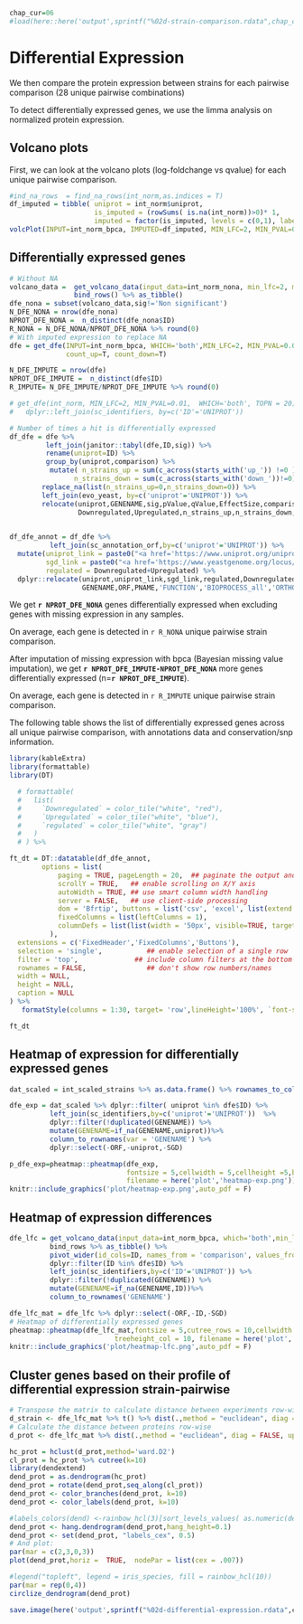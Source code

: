 ```r
chap_cur=06
#load(here::here('output',sprintf("%02d-strain-comparison.rdata",chap_cur-1)))
```

# Differential Expression

We then compare the protein expression between strains for each pairwise
comparison (28 unique pairwise combinations)

To detect differentially expressed genes, we use the limma analysis on
normalized protein expression.

## Volcano plots

First, we can look at the volcano plots (log-foldchange vs qvalue) for each unique
pairwise comparison.

```r
#ind_na_rows  = find_na_rows(int_norm,as.indices = T)
df_imputed = tibble( uniprot = int_norm$uniprot,
                     is_imputed = (rowSums( is.na(int_norm))>0)* 1, 
                     imputed = factor(is_imputed, levels = c(0,1), labels = c("not", "is_imputed")))
volcPlot(INPUT=int_norm_bpca, IMPUTED=df_imputed, MIN_LFC=2, MIN_PVAL=0.01, WHICH='both', TOPN = 20, plot = F, use_plotly = T)
```

## Differentially expressed genes

```r
# Without NA
volcano_data =  get_volcano_data(input_data=int_norm_nona, min_lfc=2, min_pval=0.01, topn = 50) %>%
                bind_rows() %>% as_tibble()
dfe_nona = subset(volcano_data,sig!='Non significant')
N_DFE_NONA = nrow(dfe_nona)
NPROT_DFE_NONA =  n_distinct(dfe_nona$ID)
R_NONA = N_DFE_NONA/NPROT_DFE_NONA %>% round(0)
# With imputed expression to replace NA
dfe = get_dfe(INPUT=int_norm_bpca, WHICH='both',MIN_LFC=2, MIN_PVAL=0.01, TOPN = 20, 
              count_up=T, count_down=T)

N_DFE_IMPUTE = nrow(dfe)
NPROT_DFE_IMPUTE =  n_distinct(dfe$ID)
R_IMPUTE= N_DFE_IMPUTE/NPROT_DFE_IMPUTE %>% round(0)

# get_dfe(int_norm, MIN_LFC=2, MIN_PVAL=0.01,  WHICH='both', TOPN = 20) %>% remove_rownames() %>% 
#   dplyr::left_join(sc_identifiers, by=c('ID'='UNIPROT'))

# Number of times a hit is differentially expressed
df_dfe = dfe %>% 
         left_join(janitor::tabyl(dfe,ID,sig)) %>%
         rename(uniprot=ID) %>% 
         group_by(uniprot,comparison) %>% 
          mutate( n_strains_up = sum(c_across(starts_with('up_')) !=0 ),
                n_strains_down = sum(c_across(starts_with('down_'))!=0)) %>%
        replace_na(list(n_strains_up=0,n_strains_down=0)) %>%
        left_join(evo_yeast, by=c('uniprot'='UNIPROT')) %>% 
        relocate(uniprot,GENENAME,sig,pValue,qValue,EffectSize,comparison,
                 Downregulated,Upregulated,n_strains_up,n_strains_down,orf)
  

df_dfe_annot = df_dfe %>%
          left_join(sc_annotation_orf,by=c('uniprot'='UNIPROT')) %>%
  mutate(uniprot_link = paste0("<a href='https://www.uniprot.org/uniprot/",uniprot,"'>",uniprot,"</a>"),
         sgd_link = paste0("<a href='https://www.yeastgenome.org/locus/",SGD,"'>",SGD,"</a>"),
         regulated = Downregulated+Upregulated) %>% 
  dplyr::relocate(uniprot,uniprot_link,sgd_link,regulated,Downregulated,Upregulated, 
                  GENENAME,ORF,PNAME,'FUNCTION','BIOPROCESS_all','ORTHO','OTHER')
```

We get **`r NPROT_DFE_NONA`** genes differentially expressed when
excluding genes with missing expression in any samples. 

On average, each gene is detected in `r R_NONA` unique pairwise strain comparison.


After imputation of missing expression with bpca (Bayesian missing value imputation),
we get **`r NPROT_DFE_IMPUTE-NPROT_DFE_NONA`** more genes differentially expressed (n=**`r NPROT_DFE_IMPUTE`**).

On average, each gene is detected in `r R_IMPUTE` unique pairwise strain comparison.


The following table shows the list of differentially expressed genes across all unique pairwise comparison,
with annotations data and conservation/snp information.

```r
library(kableExtra)
library(formattable)
library(DT)

  # formattable(
  #   list(
  #     `Downregulated` = color_tile("white", "red"),
  #     `Upregulated` = color_tile("white", "blue"),
  #     `regulated` = color_tile("white", "gray")
  #   )
  # ) %>% 

ft_dt = DT::datatable(df_dfe_annot,
        options = list(
            paging = TRUE, pageLength = 20,  ## paginate the output and #rows for each page
            scrollY = TRUE,   ## enable scrolling on X/Y axis
            autoWidth = TRUE, ## use smart column width handling
            server = FALSE,   ## use client-side processing
            dom = 'Bfrtip', buttons = list('csv', 'excel', list(extend = 'colvis')),
            fixedColumns = list(leftColumns = 1),
            columnDefs = list(list(width = '50px', visible=TRUE, targets = "_all"))
          ),
  extensions = c('FixedHeader','FixedColumns','Buttons'),
  selection = 'single',           ## enable selection of a single row
  filter = 'top',              ## include column filters at the bottom
  rownames = FALSE,               ## don't show row numbers/names
  width = NULL, 
  height = NULL,
  caption = NULL
) %>% 
   formatStyle(columns = 1:30, target= 'row',lineHeight='100%', `font-size` = '12px')

ft_dt

```


## Heatmap of expression for differentially expressed genes

```r

dat_scaled = int_scaled_strains %>% as.data.frame() %>% rownames_to_column('uniprot') 

dfe_exp = dat_scaled %>% dplyr::filter( uniprot %in% dfe$ID) %>% 
          left_join(sc_identifiers,by=c('uniprot'='UNIPROT'))  %>% 
          dplyr::filter(!duplicated(GENENAME)) %>%
          mutate(GENENAME=if_na(GENENAME,uniprot))%>%
          column_to_rownames(var = 'GENENAME') %>%
          dplyr::select(-ORF,-uniprot,-SGD)

p_dfe_exp=pheatmap::pheatmap(dfe_exp,
                             fontsize = 5,cellwidth = 5,cellheight =5,border_color = NA,treeheight_col = 10,
                             filename = here('plot','heatmap-exp.png'))
knitr::include_graphics('plot/heatmap-exp.png',auto_pdf = F)
```


## Heatmap of expression differences

```r

dfe_lfc = get_volcano_data(input_data=int_norm_bpca, which='both',min_lfc=2, min_pval=0.01, topn = 20) %>% 
          bind_rows %>% as_tibble() %>%
          pivot_wider(id_cols=ID, names_from = 'comparison', values_from = 'EffectSize') %>% 
          dplyr::filter(ID %in% dfe$ID) %>% 
          left_join(sc_identifiers,by=c('ID'='UNIPROT')) %>%
          dplyr::filter(!duplicated(GENENAME)) %>%
          mutate(GENENAME=if_na(GENENAME,ID))%>%
          column_to_rownames('GENENAME')

dfe_lfc_mat = dfe_lfc %>% dplyr::select(-ORF,-ID,-SGD)
# Heatmap of differentially expressed genes
pheatmap::pheatmap(dfe_lfc_mat,fontsize = 5,cutree_rows = 10,cellwidth = 5,cellheight =5,border_color = NA,
                          treeheight_col = 10, filename = here('plot','heatmap-lfc.png')  )
knitr::include_graphics('plot/heatmap-lfc.png',auto_pdf = F)
```

## Cluster genes based on their profile of differential expression strain-pairwise 

```r
# Transpose the matrix to calculate distance between experiments row-wise
d_strain <- dfe_lfc_mat %>% t() %>% dist(.,method = "euclidean", diag = FALSE, upper = FALSE)
# Calculate the distance between proteins row-wise 
d_prot <- dfe_lfc_mat %>% dist(.,method = "euclidean", diag = FALSE, upper= FALSE)

hc_prot = hclust(d_prot,method='ward.D2')
cl_prot = hc_prot %>% cutree(k=10)
library(dendextend)
dend_prot = as.dendrogram(hc_prot)
dend_prot = rotate(dend_prot,seq_along(cl_prot))
dend_prot <- color_branches(dend_prot, k=10)
dend_prot <- color_labels(dend_prot, k=10)

#labels_colors(dend) <-rainbow_hcl(3)[sort_levels_values( as.numeric(dend_prot[,5])[order.dendrogram(dend)] )]
dend_prot <- hang.dendrogram(dend_prot,hang_height=0.1)
dend_prot <- set(dend_prot, "labels_cex", 0.5)
# And plot:
par(mar = c(2,3,0,3))
plot(dend_prot,horiz =  TRUE,  nodePar = list(cex = .007))

#legend("topleft", legend = iris_species, fill = rainbow_hcl(10))
par(mar = rep(0,4))
circlize_dendrogram(dend_prot)

```

```r
save.image(here('output',sprintf("%02d-differential-expression.rdata",chap_cur)))
```